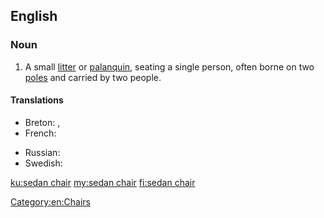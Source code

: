 ==English==

===Noun===
{{en-noun|head=[[sedan]] [[chair]]}}

# A small [[litter]] or [[palanquin]], seating a single person, often borne on two [[pole]]s and carried by two people.

====Translations====
{{trans-top|small litter or palanquin}}
* Breton: {{t+|br|kador-doug|f}}, {{t+|br|kador-bortez|f}}
* French: {{t+|fr|chaise à porteurs|f}}
{{trans-mid}}
* Russian: {{t+|ru|портшез|m|sc=Cyrl|tr=portšěz}}
* Swedish: {{t|sv|bärstol|c}}
{{trans-bottom}}

[[Category:en:Chairs]]

[[ku:sedan chair]]
[[my:sedan chair]]
[[fi:sedan chair]]